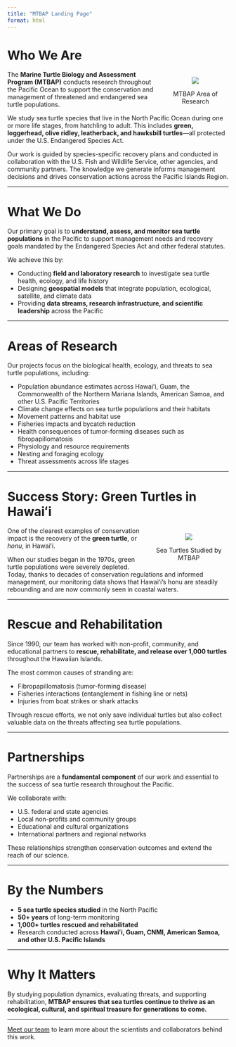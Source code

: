 ```yaml
---
title: "MTBAP Landing Page"
format: html
---
```


# Who We Are

<div style="float: right; width: 30%; margin-left: 20px; text-align: center;">

![](content/images/jurisdiction.png)

<p class="image-caption">MTBAP Area of Research</p>

</div>

The **Marine Turtle Biology and Assessment Program (MTBAP)** conducts research throughout the Pacific Ocean to support the conservation and management of threatened and endangered sea turtle populations.  

We study sea turtle species that live in the North Pacific Ocean during one or more life stages, from hatchling to adult. This includes **green, loggerhead, olive ridley, leatherback, and hawksbill turtles**—all protected under the U.S. Endangered Species Act.  

Our work is guided by species-specific recovery plans and conducted in collaboration with the U.S. Fish and Wildlife Service, other agencies, and community partners. The knowledge we generate informs management decisions and drives conservation actions across the Pacific Islands Region.  

---

# What We Do

Our primary goal is to **understand, assess, and monitor sea turtle populations** in the Pacific to support management needs and recovery goals mandated by the Endangered Species Act and other federal statutes.  

We achieve this by:  

- Conducting **field and laboratory research** to investigate sea turtle health, ecology, and life history  
- Designing **geospatial models** that integrate population, ecological, satellite, and climate data  
- Providing **data streams, research infrastructure, and scientific leadership** across the Pacific  

---

# Areas of Research

Our projects focus on the biological health, ecology, and threats to sea turtle populations, including:  

- Population abundance estimates across Hawaiʻi, Guam, the Commonwealth of the Northern Mariana Islands, American Samoa, and other U.S. Pacific Territories  
- Climate change effects on sea turtle populations and their habitats  
- Movement patterns and habitat use  
- Fisheries impacts and bycatch reduction  
- Health consequences of tumor-forming diseases such as fibropapillomatosis  
- Physiology and resource requirements  
- Nesting and foraging ecology  
- Threat assessments across life stages  

---

# Success Story: Green Turtles in Hawaiʻi

<div style="float: right; width: 36%; margin-left: 20px; text-align: center;">

![](content/images/species.png){style="max-height: 720px;"}

<p class="image-caption">Sea Turtles Studied by MTBAP</p>

</div>

One of the clearest examples of conservation impact is the recovery of the **green turtle**, or *honu*, in Hawaiʻi.  

When our studies began in the 1970s, green turtle populations were severely depleted. Today, thanks to decades of conservation regulations and informed management, our monitoring data shows that Hawaiʻi’s honu are steadily rebounding and are now commonly seen in coastal waters.  

---

# Rescue and Rehabilitation

Since 1990, our team has worked with non-profit, community, and educational partners to **rescue, rehabilitate, and release over 1,000 turtles** throughout the Hawaiian Islands.  

The most common causes of stranding are:  

- Fibropapillomatosis (tumor-forming disease)  
- Fisheries interactions (entanglement in fishing line or nets)  
- Injuries from boat strikes or shark attacks  

Through rescue efforts, we not only save individual turtles but also collect valuable data on the threats affecting sea turtle populations.  

---

# Partnerships

Partnerships are a **fundamental component** of our work and essential to the success of sea turtle research throughout the Pacific.  

We collaborate with:  

- U.S. federal and state agencies  
- Local non-profits and community groups  
- Educational and cultural organizations  
- International partners and regional networks  

These relationships strengthen conservation outcomes and extend the reach of our science.  

---

# By the Numbers

::: {.callout-note}
- **5 sea turtle species studied** in the North Pacific  
- **50+ years** of long-term monitoring  
- **1,000+ turtles rescued and rehabilitated**  
- Research conducted across **Hawaiʻi, Guam, CNMI, American Samoa, and other U.S. Pacific Islands**
:::

---

# Why It Matters

By studying population dynamics, evaluating threats, and supporting rehabilitation, **MTBAP ensures that sea turtles continue to thrive as an ecological, cultural, and spiritual treasure for generations to come.**

---

[Meet our team](TeamMembers.qmd) to learn more about the scientists and collaborators behind this work.








